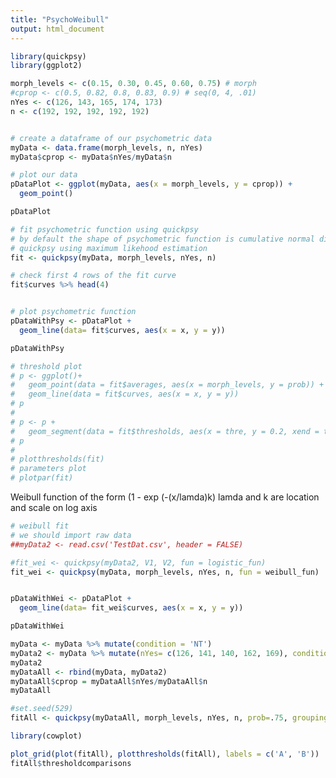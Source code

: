 ```yaml
---
title: "PsychoWeibull"
output: html_document
---
```


```r
library(quickpsy)
library(ggplot2)
```


```r
morph_levels <- c(0.15, 0.30, 0.45, 0.60, 0.75) # morph
#cprop <- c(0.5, 0.82, 0.8, 0.83, 0.9) # seq(0, 4, .01)
nYes <- c(126, 143, 165, 174, 173)
n <- c(192, 192, 192, 192, 192)


# create a dataframe of our psychometric data
myData <- data.frame(morph_levels, n, nYes)
myData$cprop <- myData$nYes/myData$n
```

```r
# plot our data
pDataPlot <- ggplot(myData, aes(x = morph_levels, y = cprop)) +
  geom_point()

pDataPlot
```


```r
# fit psychometric function using quickpsy
# by default the shape of psychometric function is cumulative normal distribution 
# quickpsy using maximum likehood estimation
fit <- quickpsy(myData, morph_levels, nYes, n) 

# check first 4 rows of the fit curve
fit$curves %>% head(4)


# plot psychometric function 
pDataWithPsy <- pDataPlot +
  geom_line(data= fit$curves, aes(x = x, y = y))

pDataWithPsy

# threshold plot 
# p <- ggplot()+
#   geom_point(data = fit$averages, aes(x = morph_levels, y = prob)) +
#   geom_line(data = fit$curves, aes(x = x, y = y))
# p
# 
# p <- p +
#   geom_segment(data = fit$thresholds, aes(x = thre, y = 0.2, xend = thre, yend = prob))
# p
# 
# plotthresholds(fit)
# parameters plot
# plotpar(fit)

```


Weibull function of the form (1 - exp (-(x/lamda)k)
lamda and k are location and scale on log axis

```r
# weibull fit 
# we should import raw data
##myData2 <- read.csv('TestDat.csv', header = FALSE)

#fit_wei <- quickpsy(myData2, V1, V2, fun = logistic_fun) 
fit_wei <- quickpsy(myData, morph_levels, nYes, n, fun = weibull_fun)


pDataWithWei <- pDataPlot +
  geom_line(data= fit_wei$curves, aes(x = x, y = y))

pDataWithWei
```


```r
myData <- myData %>% mutate(condition = 'NT')
myData2 <- myData %>% mutate(nYes= c(126, 141, 140, 162, 169), condition = 'AS')
myData2
myDataAll <- rbind(myData, myData2)
myDataAll$cprop = myDataAll$nYes/myDataAll$n
myDataAll

```



```r
#set.seed(529)
fitAll <- quickpsy(myDataAll, morph_levels, nYes, n, prob=.75, grouping =.(condition), fun = weibull_fun)

library(cowplot)

plot_grid(plot(fitAll), plotthresholds(fitAll), labels = c('A', 'B'))
fitAll$thresholdcomparisons

```


